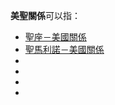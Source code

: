 {{NoteTA|G1=地名}}

'''美聖關係'''可以指：

* [[聖座－美國關係|聖座－美國關係]]
* [[聖馬利諾－美國關係|聖馬利諾－美國關係]]
* {{link-en|聖盧西亞－美國關係|Saint Lucia–United States relations}}
* {{link-en|聖基斯及尼維斯－美國關係|Saint Kitts and Nevis–United States relations}}
* {{link-en|聖多美和普林西比－美國關係|São Tomé and Príncipe–United States relations}}
* {{link-en|聖文森特及格林納丁斯－美國關係|Saint Vincent and the Grenadines–United States relations}}

{{disambig|cat=四字消歧義}}